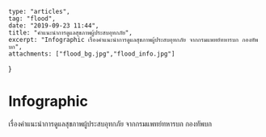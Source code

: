 
	type: "articles",
	tag: "flood",
	date: "2019-09-23 11:44",
	title: "คำแนะนำการดูแลสุขภาพผู้ประสบอุทกภัย",
	excerpt: "Infographic เรื่องคำแนะนำการดูแลสุขภาพผู้ประสบอุทกภัย จากกรมแพทย์ทหารบก กองทัพบก",
	attachments: ["flood_bg.jpg","flood_info.jpg"]
}

# Infographic

 เรื่องคำแนะนำการดูแลสุขภาพผู้ประสบอุทกภัย จากกรมแพทย์ทหารบก กองทัพบก

<GatsbyImage image={props.images[1].childImageSharp.gatsbyImageData} alt="flood" />
